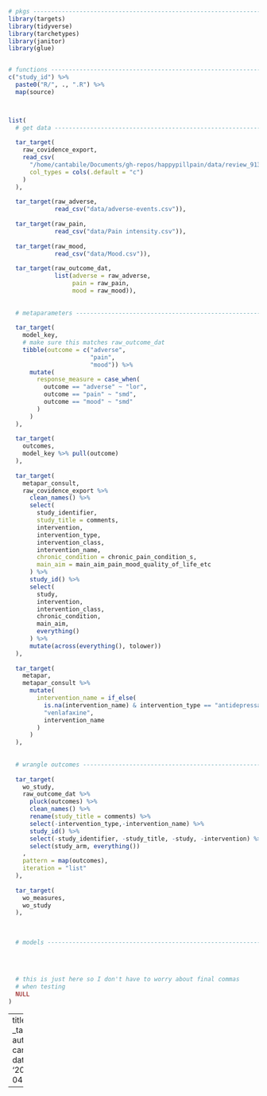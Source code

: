 
```r
# pkgs --------------------------------------------------------------------
library(targets)
library(tidyverse)
library(tarchetypes)
library(janitor)
library(glue)


# functions ---------------------------------------------------------------
c("study_id") %>%
  paste0("R/", ., ".R") %>%
  map(source)



list(
  # get data ----------------------------------------------------------------
  
  tar_target(
    raw_covidence_export,
    read_csv(
      "/home/cantabile/Documents/gh-repos/happypillpain/data/review_91309_extracted_data_csv_20210420002814.csv",
      col_types = cols(.default = "c")
    )
  ),
  
  tar_target(raw_adverse,
             read_csv("data/adverse-events.csv")),
  
  tar_target(raw_pain,
             read_csv("data/Pain intensity.csv")),
  
  tar_target(raw_mood,
             read_csv("data/Mood.csv")),
  
  tar_target(raw_outcome_dat,
             list(adverse = raw_adverse,
                  pain = raw_pain,
                  mood = raw_mood)),
  
  
  # metaparameters ----------------------------------------------------------
  
  tar_target(
    model_key,
    # make sure this matches raw_outcome_dat
    tibble(outcome = c("adverse",
                       "pain",
                       "mood")) %>%
      mutate(
        response_measure = case_when(
          outcome == "adverse" ~ "lor",
          outcome == "pain" ~ "smd",
          outcome == "mood" ~ "smd"
        )
      )
  ),
  
  tar_target(
    outcomes,
    model_key %>% pull(outcome)
  ),
  
  tar_target(
    metapar_consult,
    raw_covidence_export %>%
      clean_names() %>%
      select(
        study_identifier,
        study_title = comments,
        intervention,
        intervention_type,
        intervention_class,
        intervention_name,
        chronic_condition = chronic_pain_condition_s,
        main_aim = main_aim_pain_mood_quality_of_life_etc
      ) %>%
      study_id() %>%
      select(
        study,
        intervention,
        intervention_class,
        chronic_condition,
        main_aim,
        everything()
      ) %>% 
      mutate(across(everything(), tolower))
  ),
  
  tar_target(
    metapar,
    metapar_consult %>% 
      mutate(
        intervention_name = if_else(
          is.na(intervention_name) & intervention_type == "antidepressant" & str_detect(study, "tasmuth"),
          "venlafaxine",
          intervention_name
        )
      )
  ),
  
  
  # wrangle outcomes --------------------------------------------------------
  
  tar_target(
    wo_study,
    raw_outcome_dat %>%
      pluck(outcomes) %>%
      clean_names() %>% 
      rename(study_title = comments) %>%
      select(-intervention_type,-intervention_name) %>%
      study_id() %>% 
      select(-study_identifier, -study_title, -study, -intervention) %>% 
      select(study_arm, everything())
    ,
    pattern = map(outcomes),
    iteration = "list"
  ),
  
  tar_target(
    wo_measures,
    wo_study 
  ),
  
  
  
  # models ------------------------------------------------------------------
  
  
  
  
  # this is just here so I don't have to worry about final commas
  # when testing
  NULL
)
```



---
title: _targets.R
author: cantabile
date: '2021-04-30'

---
